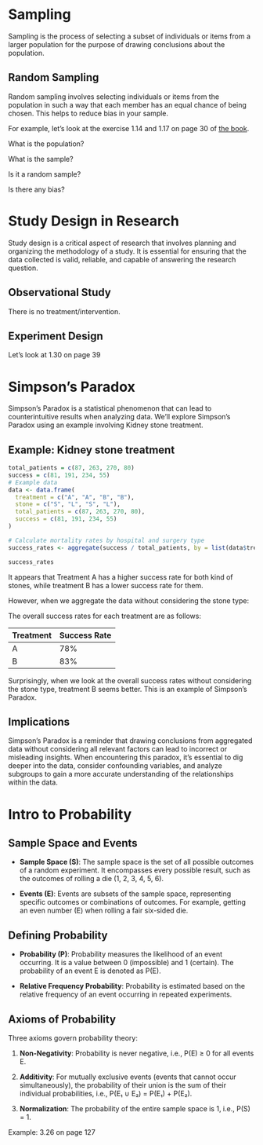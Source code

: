 # Sampling

Sampling is the process of selecting a subset of individuals or items from a larger population for the purpose of drawing conclusions about the population. 

## Random Sampling

Random sampling involves selecting individuals or items from the population in such a way that each member has an equal chance of being chosen. This helps to reduce bias in your sample.

For example, let's look at the exercise 1.14 and 1.17 on page 30 of [the book](https://www.openintro.org/go/?id=os4_for_screen_readers&referrer=/book/os/index.php).


What is the population?

What is the sample?

Is it a random sample?

Is there any bias?





# Study Design in Research

Study design is a critical aspect of research that involves planning and organizing the methodology of a study. It is essential for ensuring that the data collected is valid, reliable, and capable of answering the research question.

## Observational Study

There is no treatment/intervention.

## Experiment Design

Let's look at 1.30 on page 39

# Simpson's Paradox

Simpson's Paradox is a statistical phenomenon that can lead to counterintuitive results when analyzing data. 
We'll explore Simpson's Paradox using an example involving Kidney stone treatment.

## Example: Kidney stone treatment


```r
total_patients = c(87, 263, 270, 80)
success = c(81, 191, 234, 55)
# Example data
data <- data.frame(
  treatment = c("A", "A", "B", "B"),
  stone = c("S", "L", "S", "L"),
  total_patients = c(87, 263, 270, 80),
  success = c(81, 191, 234, 55)
)

# Calculate mortality rates by hospital and surgery type
success_rates <- aggregate(success / total_patients, by = list(data$treatment, data$stone), FUN = mean)

success_rates
```

It appears that Treatment A has a higher success rate for both kind of stones, while treatment B has a lower success rate for them.

However, when we aggregate the data without considering the stone type:

The overall success rates for each treatment are as follows:

| Treatment| Success Rate   |
|----------|----------------|
| A        | 78%            |
| B        | 83%            |

Surprisingly, when we look at the overall success rates without considering the stone type, treatment B seems better. This is an example of Simpson's Paradox.

## Implications

Simpson's Paradox is a reminder that drawing conclusions from aggregated data without considering all relevant factors can lead to incorrect or misleading insights. When encountering this paradox, it's essential to dig deeper into the data, consider confounding variables, and analyze subgroups to gain a more accurate understanding of the relationships within the data.



# Intro to Probability

## Sample Space and Events

- **Sample Space (S)**: The sample space is the set of all possible outcomes of a random experiment. It encompasses every possible result, such as the outcomes of rolling a die (1, 2, 3, 4, 5, 6).

- **Events (E)**: Events are subsets of the sample space, representing specific outcomes or combinations of outcomes. For example, getting an even number (E) when rolling a fair six-sided die.

## Defining Probability

- **Probability (P)**: Probability measures the likelihood of an event occurring. It is a value between 0 (impossible) and 1 (certain). The probability of an event E is denoted as P(E).

- **Relative Frequency Probability**: Probability is estimated based on the relative frequency of an event occurring in repeated experiments.

## Axioms of Probability

Three axioms govern probability theory:

1. **Non-Negativity**: Probability is never negative, i.e., P(E) ≥ 0 for all events E.

2. **Additivity**: For mutually exclusive events (events that cannot occur simultaneously), the probability of their union is the sum of their individual probabilities, i.e., P(E₁ ∪ E₂) = P(E₁) + P(E₂).

3. **Normalization**: The probability of the entire sample space is 1, i.e., P(S) = 1.

Example: 3.26 on page 127

